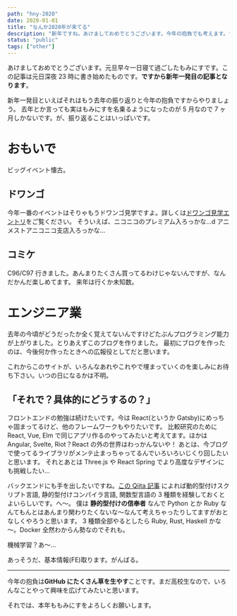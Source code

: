```yaml
---
path: "hny-2020"
date: 2020-01-01
title: "なんか2020年が来てる"
description: "新年ですね。あけましておめでとうございます。今年の抱負でも考えます。"
status: "public"
tags: ["other"]
---
```


あけましておめでとうございます。元旦早々一日寝て過ごしたもみにすです。この記事は元日深夜 23 時に書き始めたものです。**ですから新年一発目の記事となります**。

新年一発目といえばそれはもう去年の振り返りと今年の抱負ですからやりましょう。
去年とか言っても実はもみにすを名乗るようになったのが 5 月なので 7 ヶ月しかないです。が、振り返ることはいっぱいです。

# おもいで

ビッグイベント懐古。

## ドワンゴ

今年一番のイベントはそりゃもうドワンゴ見学ですよ。詳しくは[ドワンゴ見学エントリ](/blog/dwango-event)をご覧ください。
そういえば、ニコニコのプレミアム入ろっかな…d アニメストアニコニコ支店入ろっかな…

## コミケ

C96/C97 行きました。あんまりたくさん買ってるわけじゃないんですが、なんだかんだ楽しめてます。
来年は行くか未知数。

# エンジニア業

去年の今頃がどうだったか全く覚えてないんですけどたぶんプログラミング能力が上がりました。とりあえずこのブログを作りました。
最初にブログを作ったのは、今後何か作ったときへの広報役としてだと思います。

これからこのサイトが、いろんなあれやこれやで埋まっていくのを楽しみにお待ち下さい。いつの日になるかは不明。

## 「それで？具体的にどうするの？」

フロントエンドの勉強は続けたいです。今は React(というか Gatsby)にめっちゃ固まってるけど、他のフレームワークもやりたいです。
比較研究のために React, Vue, Elm で同じアプリ作るのやってみたいと考えてます。ほかは Angular, Svelte, Riot？React の外の世界はわっかんないや！
あとは、今ブログで使ってるライブラリがメンテ止まっちゃってるんでいろいろいじくり回したいと思います。
それとあとは Three.js や React Spring でより高度なデザインにも挑戦したい…

バックエンドにも手を出したいですね。[この Qiita 記事](https://qiita.com/poly_soft/items/fb649573c19b7a5c0227#%E8%A8%80%E8%AA%9E)
によれば動的型付けスクリプト言語, 静的型付けコンパイラ言語, 関数型言語の 3 種類を経験しておくとよいらしいです。へ～。
僕は **静的型付けの信奉者** なんで Python とか Ruby なんてもんとはあんまり関わりたくないな～なんて考えちゃったりしてますがおとなしくやろうと思います。
3 種類全部やるとしたら Ruby, Rust, Haskell かな～。Docker 全然わからん勢なのでそれも。

機械学習？あ～…

あっそうだ、基本情報(FE)取ります。がんばる。

---

今年の抱負は**GitHub にたくさん草を生やす**ことです。まだ高校生なので、いろんなことやって興味を広げてみたいと思います。

それでは、本年ももみにすをよろしくお願いします。

